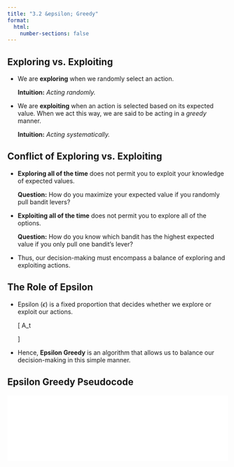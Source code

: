 ```yaml
---
title: "3.2 &epsilon; Greedy"
format:
  html:
    number-sections: false
---
```


## Exploring vs. Exploiting

- We are **exploring** when we randomly select an action.  
  
  **Intuition:** _Acting randomly._

- We are **exploiting** when an action is selected based on its expected value. When we act this way, we are said to be acting in a _greedy_ manner.
  
  **Intuition:** _Acting systematically._

## Conflict of Exploring vs. Exploiting

- **Exploring all of the time** does not permit you to exploit your knowledge of expected values.

  **Question:** How do you maximize your expected value if you randomly pull bandit levers?

- **Exploiting all of the time** does not permit you to explore all of the options.

  **Question:** How do you know which bandit has the highest expected value if you only pull one bandit's lever?

- Thus, our decision-making must encompass a balance of exploring and exploiting actions.

## The Role of Epsilon

- Epsilon ($\epsilon$) is a fixed proportion that decides whether we explore or exploit our actions.

  \[
  A_t \gets 
  \begin{cases}
      \text{a random action with probability } \epsilon \\
      \arg\max_a Q(a) \text{ with probability } 1 - \epsilon
  \end{cases}
  \]

- Hence, **Epsilon Greedy** is an algorithm that allows us to balance our decision-making in this simple manner.

## Epsilon Greedy Pseudocode

![](MAB/imgs/1-1MAB.pdf){width=100%}

